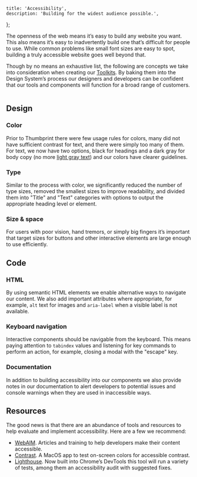 
    title: 'Accessibility',
    description: 'Building for the widest audience possible.',
};


The openness of the web means it’s easy to build any website you want. This also means it’s easy to inadvertently build one that’s difficult for people to use. While common problems like small font sizes are easy to spot, building a truly accessible website goes well beyond that.

Though by no means an exhaustive list, the following are concepts we take into consideration when creating our [Toolkits](/guide/product/toolkits/). By baking them into the Design System’s process our designers and developers can be confident that our tools and components will function for a broad range of customers.

<img src={accessibilityIllustration} alt="" />

## Design

### Color

Prior to Thumbprint there were few usage rules for colors, many did not have sufficient contrast for text, and there were simply too many of them. For text, we now have two options, black for headings and a dark gray for body copy (no more [light gray text](https://www.wired.com/2016/10/how-the-web-became-unreadable/!)) and our colors have clearer guidelines.

### Type

Similar to the process with color, we significantly reduced the number of type sizes, removed the smallest sizes to improve readability, and divided them into "Title" and "Text" categories with options to output the appropriate heading level or element.

### Size & space

For users with poor vision, hand tremors, or simply big fingers it’s important that target sizes for buttons and other interactive elements are large enough to use efficiently.

## Code

### HTML

By using semantic HTML elements we enable alternative ways to navigate our content. We also add important attributes where appropriate, for example, `alt` text for images and `aria-label` when a visible label is not available.

### Keyboard navigation

Interactive components should be navigable from the keyboard. This means paying attention to `tabindex` values and listening for key commands to perform an action, for example, closing a modal with the "escape" key.

### Documentation

In addition to building accessibility into our components we also provide notes in our documentation to alert developers to potential issues and console warnings when they are used in inaccessible ways.

## Resources

The good news is that there are an abundance of tools and resources to help evaluate and implement accessibility. Here are a few we recommend:

-   [WebAIM](https://webaim.org/). Articles and training to help developers make their content accessible.
-   [Contrast](https://itunes.apple.com/us/app/contrast-color-accessibility/id1254981365?mt=12). A MacOS app to test on-screen colors for accessible contrast.
-   [Lighthouse](https://developers.google.com/web/tools/lighthouse/). Now built into Chrome’s DevTools this tool will run a variety of tests, among them an accessibility audit with suggested fixes.
